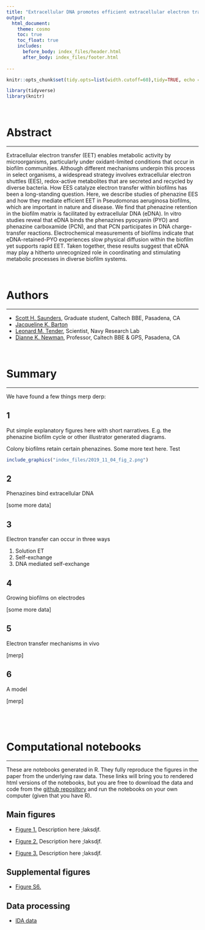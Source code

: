 ```yaml
---
title: "Extracellular DNA promotes efficient extracellular electron transfer by pyocyanin in *Pseudomonas aeruginosa* biofilms."
output: 
  html_document:
    theme: cosmo
    toc: true
    toc_float: true
    includes:
      before_body: index_files/header.html
      after_body: index_files/footer.html
  
---
```


```r
knitr::opts_chunk$set(tidy.opts=list(width.cutoff=60),tidy=TRUE, echo = F, message=FALSE, warning=FALSE, fig.align="center", fig.retina = 2)

library(tidyverse)
library(knitr)
```

<br>

# Abstract

---

Extracellular electron transfer (EET) enables metabolic activity by microorganisms, particularly under oxidant-limited conditions that occur in biofilm communities. Although different mechanisms underpin this process in select organisms, a widespread strategy involves extracellular electron shuttles (EES), redox-active metabolites that are secreted and recycled by diverse bacteria. How EES catalyze electron transfer within biofilms has been a long-standing question. Here, we describe studies of phenazine EES and how they mediate efficient EET in Pseudomonas aeruginosa biofilms, which are important in nature and disease. We find that phenazine retention in the biofilm matrix is facilitated by extracellular DNA (eDNA). In vitro studies reveal that eDNA binds the phenazines pyocyanin (PYO) and phenazine carboxamide (PCN), and that PCN participates in DNA charge-transfer reactions. Electrochemical measurements of biofilms indicate that eDNA-retained-PYO experiences slow physical diffusion within the biofilm yet supports rapid EET. Taken together, these results suggest that eDNA may play a hitherto unrecognized role in coordinating and stimulating metabolic processes in diverse biofilm systems.

<br>

# Authors

---

* [Scott H. Saunders](https://scott-saunders.github.io/labwork/), Graduate student, Caltech BBE, Pasadena, CA
* [Jacqueline K. Barton](http://www.its.caltech.edu/~jkbgrp/)
* [Leonard M. Tender](NRL), Scientist, Navy Research Lab
* [Dianne K. Newman](http://dknweb.caltech.edu/Newman_Lab.html), Professor, Caltech BBE & GPS, Pasadena, CA

<br>

# Summary {.tabset}

----

We have found a few things merp derp:

## 1

Put simple explanatory figures here with short narratives. E.g. the phenazine biofilm cycle or other illustrator generated diagrams.

Colony biofilms retain certain phenazines. Some more text here. Test

```r
include_graphics("index_files/2019_11_04_fig_2.png")
```

## 2

Phenazines bind extracellular DNA

[some more data]

## 3

Electron transfer can occur in three ways

1. Solution ET
2. Self-exchange
3. DNA mediated self-exchange

## 4

Growing biofilms on electrodes

[some more data]

## 5

Electron transfer mechanisms in vivo

[merp]

## 6

A model

[merp]

# {.toc-ignore}
<br>

# Computational notebooks

----

These are notebooks generated in R. They fully reproduce the figures in the paper from the underlying raw data. These links will bring you to rendered html versions of the notebooks, but you are free to download the data and code from the [github repository]() and run the notebooks on your own computer (given that you have R).

## Main figures

* [Figure 1.](https://scott-saunders.github.io/phz_eDNA_2019/code/figures/Fig_1/phz2019_Fig_1_colony_retention.html) Description here ;laksdjf.

* [Figure 2.](https://scott-saunders.github.io/phz_eDNA_2019/code/figures/Fig_2/phz2019_Fig_2_PYO_eDNA.html) Description here ;laksdjf.

* [Figure 3.](https://scott-saunders.github.io/phz_eDNA_2019/code/figures/Fig_3/phz2019_Fig_3_phz_ET_invitro.html) Description here ;laksdjf.

## Supplemental figures

* [Figure S6.](https://scott-saunders.github.io/phz_eDNA_2019/code/figures/supplement/phz_eDNA_2019_Fig_S6.html)

## Data processing

* [IDA data](https://scott-saunders.github.io/phz_eDNA_2019/code/processing/IDA_processing.html)
